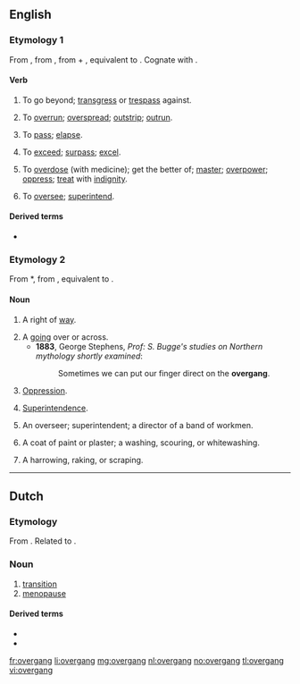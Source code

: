 ==English==

===Etymology 1===
From {{etyl|enm}} {{term|overgangen|lang=enm}}, from {{etyl|ang}} {{term|ofergangan||to pass over, beyond, across, traverse, cross, transgress, overstep, overrun, overcome, overspread, conquer, come upon, overtake, seize, attack, pass off, pass away, end, overreach|lang=ang}}, from {{etyl|gem-pro|en}} {{recons|uber||over|lang=gem-pro}} + {{recons|ganganan||to walk, step|lang=gem-pro}}, equivalent to {{prefix|over|gang|t2=to walk, step}}. Cognate with {{etyl|sco|-}} {{term|owergang||to overwhelm, master, dominate|lang=sco}}.

====Verb====
{{en-verb}}

# {{transitive|dialectal|or|obsolete}} To go beyond; [[transgress]] or [[trespass]] against.
# {{context|UK|_|dialectal|or|obsolete}} To [[overrun]]; [[overspread]]; [[outstrip]]; [[outrun]].
# {{context|UK|_|dialectal}} {{context|of time}} To [[pass]]; [[elapse]].
# {{context|UK|_|dialectal}} To [[exceed]]; [[surpass]]; [[excel]].
# {{context|UK|_|dialectal}} To [[overdose]] (with medicine); get the better of; [[master]]; [[overpower]]; [[oppress]]; [[treat]] with [[indignity]]. 
# {{context|UK|_|dialectal}} To [[oversee]]; [[superintend]].

====Derived terms====
* {{l|en|overganger}}

===Etymology 2===
From {{etyl|enm}} *{{term||overgang|lang=enm}}, from {{etyl|ang}} {{term|ofergang||a going across|lang=ang}}, equivalent to {{prefix|over|gang}}.

====Noun====
{{en-noun}}

# {{obsolete}} A right of [[way]].
# A [[going]] over or across.
#*'''1883''', George Stephens, ''Prof: S. Bugge's studies on Northern mythology shortly examined'':
#*: Sometimes we can put our finger direct on the '''overgang'''.
# {{context|UK|_|dialectal}} [[oppression|Oppression]].
# {{context|UK|_|dialectal}} [[superintendence|Superintendence]].
# {{context|UK|_|dialectal}} An overseer; superintendent; a director of a band of workmen.
# {{context|UK|_|dialectal}} A coat of paint or plaster; a washing, scouring, or whitewashing.
# {{context|UK|_|dialectal}} A harrowing, raking, or scraping.

----

==Dutch==
===Etymology===
From {{compound|over|gang|lang=nl}}. Related to {{term|overgaan|lang=nl}}.

===Noun===
{{nl-noun|m|overgangen|overgangetje}}

# [[transition]]
# [[menopause]]

====Derived terms====
* {{l|nl|overgankelijk}}
* {{l|nl|spoorwegovergang}}

[[fr:overgang]]
[[li:overgang]]
[[mg:overgang]]
[[nl:overgang]]
[[no:overgang]]
[[tl:overgang]]
[[vi:overgang]]